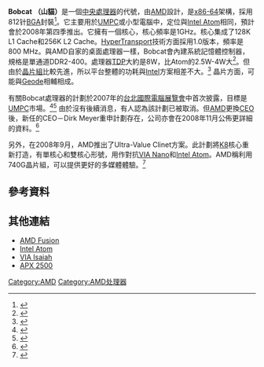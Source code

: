 '''Bobcat''' '''（山貓）'''是一個[[中央處理器|中央處理器]]的代號，由[[AMD|AMD]]設計，是[[x86-64|x86-64]]架構，採用812针[[BGA|BGA]]封裝<ref>{{Cite web |url=http://news.mydrivers.com/1/111/111652.htm |title=AMD将在11月详细介绍超低功耗处理器Bobcat |accessdate=2008-07-29 |archive-date=2008-07-29 |archive-url=https://web.archive.org/web/20080729230734/http://news.mydrivers.com/1/111/111652.htm |dead-url=no }}</ref>。它主要用於[[UMPC|UMPC]]或小型電腦中，定位與[[Intel_Atom|Intel Atom]]相同，預計會於2008年第四季推出。它擁有一個核心，核心頻率是1GHz。核心集成了128K L1 Cache和256K L2 Cache。[[HyperTransport|HyperTransport]]技術方面採用1.0版本，頻率是800 MHz。與AMD自家的桌面處理器一樣，Bobcat會內建系統記憶體控制器，規格是單通道DDR2-400。處理器[[TDP|TDP]]大約是8W，比Atom的2.5W-4W大<ref>{{Cite web |url=http://notebook.yesky.com/bjbxw/336/8179836.shtml |title=功耗大一倍 AMD Bobcat不敌英特尔Atom |access-date=2008-07-23 |archive-url=https://web.archive.org/web/20080621042400/http://notebook.yesky.com/bjbxw/336/8179836.shtml |archive-date=2008-06-21 |dead-url=yes }}</ref>。但由於[[晶片組|晶片組]]比較先進，所以平台整體的功耗與[[Intel|Intel]]方案相差不大。<ref>{{Cite web |url=http://it.oc.com.tw/ocitview.asp?gitid=674074 |title=不讓Atom橫行、AMD Q4將推「Bobcat」對打 |accessdate=2008-07-23 |archive-date=2008-07-25 |archive-url=https://web.archive.org/web/20080725003948/http://it.oc.com.tw/ocitview.asp?gitid=674074 |dead-url=yes }}</ref> 晶片方面，可能與[[Geode|Geode]]相輔相成。

有關Bobcat處理器的計劃於2007年的[[台北國際電腦展覽會|台北國際電腦展覽會]]中首次披露，目標是[[UMPC|UMPC]]市場。<ref>{{Cite web |url=http://www30.discuss.com.hk/viewthread.php?tid=7671255&extra=page%3D1 |title=AMD 11月打開對付ATOM既BOBCAT謎底! |accessdate=2008-07-23 |archive-date=2016-03-13 |archive-url=https://web.archive.org/web/20160313224304/http://www.discuss.com.hk/viewthread.php?tid=7671255&extra=page%253D1 |dead-url=yes }}</ref><ref>{{Cite web |url=http://news.mydrivers.com/1/88/88128.htm |title=争夺UMPC AMD“山猫”计划曝光 |accessdate=2008-07-29 |archive-date=2008-05-14 |archive-url=https://web.archive.org/web/20080514031427/http://news.mydrivers.com/1/88/88128.htm |dead-url=no }}</ref> 由於沒有後續消息，有人認為該計劃已被取消。但[[AMD|AMD]]更換[[CEO|CEO]]後，新任的CEO－Dirk Meyer重申計劃存在，公司亦會在2008年11月公佈更詳細的資料。<ref>{{Cite web |url=http://www.enet.com.cn/article/2008/0722/A20080722334162.shtml |title=AMD攻势不断 将出Bobcat叫板Atom！ |accessdate=2008-07-23 |archive-date=2008-10-07 |archive-url=https://web.archive.org/web/20081007132812/http://www.enet.com.cn/article/2008/0722/A20080722334162.shtml |dead-url=no }}</ref>

另外，在2008年9月，AMD推出了Ultra-Value Clinet方案。此計劃將[[K8|K8]]核心重新打造，有單核心和雙核心形號，用作對抗[[VIA_Nano|VIA Nano]]和[[Intel_Atom|Intel Atom]]。AMD稱利用740G晶片組，可以提供更好的多媒體體驗。<ref>{{Cite web |url=http://news.mydrivers.com/1/116/116293.htm |title=AMD超低功耗处理器规格、定位详解 |accessdate=2008-09-12 |archive-date=2016-03-04 |archive-url=https://web.archive.org/web/20160304132016/http://news.mydrivers.com/1/116/116293.htm |dead-url=no }}</ref>

== 參考資料 ==
<references />

== 其他連結 ==
* [[AMD_Fusion|AMD Fusion]]
* [[Intel_Atom|Intel Atom]]
* [[VIA_Isaiah|VIA Isaiah]]
* [[APX_2500|APX 2500]]

{{AMD}}

[[Category:AMD|Category:AMD]]
[[Category:AMD处理器|Category:AMD处理器]]
